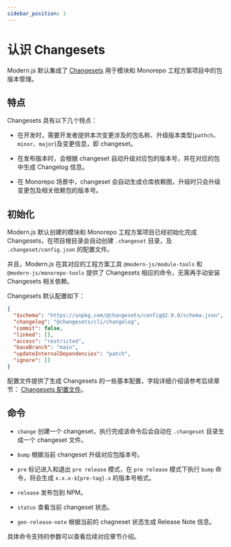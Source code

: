 ```yaml
---
sidebar_position: 1
---
```


# 认识 Changesets

Modern.js 默认集成了 [Changesets](https://github.com/changesets/changesets) 用于模块和 Monorepo 工程方案项目中的包版本管理。

## 特点

Changesets 具有以下几个特点：

- 在开发时，需要开发者提供本次变更涉及的包名称、升级版本类型(`pathch`、`minor`、`major`)及变更信息，即 changeset。

- 在发布版本时，会根据 changeset 自动升级对应包的版本号，并在对应的包中生成 Changelog 信息。

- 在 Monorepo 场景中，changeset 会自动生成仓库依赖图，升级时只会升级变更包及相关依赖包的版本号。

## 初始化

Modern.js 默认创建的模块和 Monorepo 工程方案项目已经初始化完成 Changesets，在项目根目录会自动创建 `.changeset` 目录，及 `.changeset/config.json` 的配置文件。

并且，Modern.js 在其对应的工程方案工具 `@modern-js/module-tools` 和 `@modern-js/monorepo-tools` 提供了 Changesets 相应的命令，无需再手动安装 Changesets 相关依赖。

Changesets 默认配置如下：

```json title=".changeset/config.json"
{
  "$schema": "https://unpkg.com/@changesets/config@2.0.0/schema.json",
  "changelog": "@changesets/cli/changelog",
  "commit": false,
  "linked": [],
  "access": "restricted",
  "baseBranch": "main",
  "updateInternalDependencies": "patch",
  "ignore": []
}
```

配置文件提供了生成 Changesets 的一些基本配置，字段详细介绍请参考后续章节： [Changesets 配置文件](/guides/topic-detail/changesets/config)。

## 命令

- `change` 创建一个 changeset，执行完成该命令后会自动在 `.changeset` 目录生成一个 changeset 文件。

- `bump` 根据当前 changeset 升级对应包版本号。

- `pre` 标记进入和退出 `pre release` 模式，在 `pre release` 模式下执行 `bump` 命令，将会生成 `x.x.x-${pre-tag}.x` 的版本号格式。

- `release` 发布包到 NPM。

- `status` 查看当前 changeset 状态。

- `gen-release-note` 根据当前的 chagneset 状态生成 Release Note 信息。

具体命令支持的参数可以查看后续对应章节介绍。
